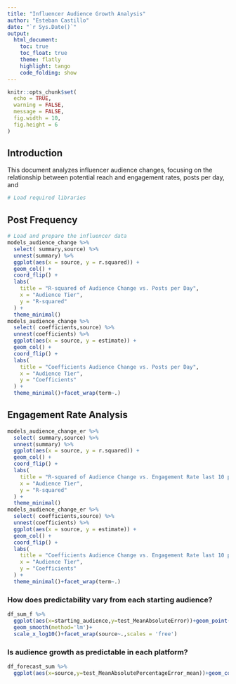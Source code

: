 ```yaml
---
title: "Influencer Audience Growth Analysis"
author: "Esteban Castillo"
date: "`r Sys.Date()`"
output:
  html_document:
    toc: true
    toc_float: true
    theme: flatly
    highlight: tango
    code_folding: show
---
```


```r
knitr::opts_chunk$set(
  echo = TRUE,
  warning = FALSE,
  message = FALSE,
  fig.width = 10,
  fig.height = 6
)
```

## Introduction

This document analyzes influencer audience changes, focusing on the relationship between potential reach and engagement rates, posts per day, and 



```r
# Load required libraries

```

## Post Frequency

```r
# Load and prepare the influencer data
models_audience_change %>%
  select( summary,source) %>%
  unnest(summary) %>%
  ggplot(aes(x = source, y = r.squared)) +
  geom_col() +
  coord_flip() +
  labs(
    title = "R-squared of Audience Change vs. Posts per Day",
    x = "Audience Tier",
    y = "R-squared"
  ) +
  theme_minimal()
models_audience_change %>%
  select( coefficients,source) %>%
  unnest(coefficients) %>% 
  ggplot(aes(x = source, y = estimate)) +
  geom_col() +
  coord_flip() +
  labs(
    title = "Coefficients Audience Change vs. Posts per Day",
    x = "Audience Tier",
    y = "Coefficients"
  ) +
  theme_minimal()+facet_wrap(term~.)
```

## Engagement Rate Analysis


```r
models_audience_change_er %>%
  select( summary,source) %>%
  unnest(summary) %>%
  ggplot(aes(x = source, y = r.squared)) +
  geom_col() +
  coord_flip() +
  labs(
    title = "R-squared of Audience Change vs. Engagement Rate last 10 posts",
    x = "Audience Tier",
    y = "R-squared"
  ) +
  theme_minimal()
models_audience_change_er %>%
  select( coefficients,source) %>%
  unnest(coefficients) %>% 
  ggplot(aes(x = source, y = estimate)) +
  geom_col() +
  coord_flip() +
  labs(
    title = "Coefficients Audience Change vs. Engagement Rate last 10 posts",
    x = "Audience Tier",
    y = "Coefficients"
  ) +
  theme_minimal()+facet_wrap(term~.)

```

### How does predictability vary from each starting audience? 

```r
df_sum_f %>% 
  ggplot(aes(x=starting_audience,y=test_MeanAbsoluteError))+geom_point()+scale_x_log10()+
  geom_smooth(method='lm')+
  scale_x_log10()+facet_wrap(source~.,scales = 'free')
```

### Is audience growth as predictable in each platform?

```r
df_forecast_sum %>% 
  ggplot(aes(x=source,y=test_MeanAbsolutePercentageError_mean))+geom_col()
```

